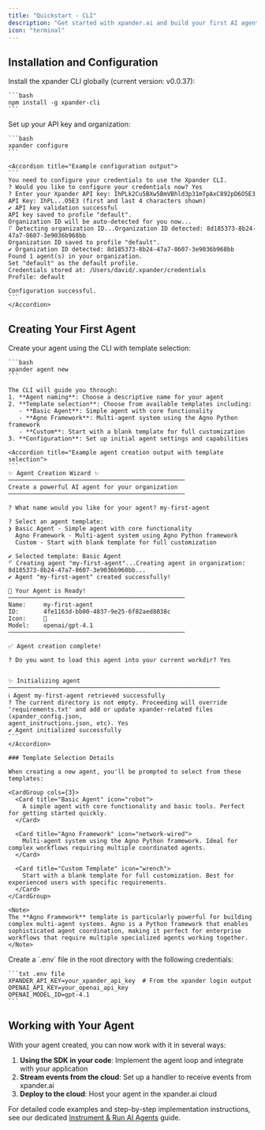 ```yaml
---
title: "Quickstart - CLI"
description: "Get started with xpander.ai and build your first AI agent"
icon: "terminal"
---
```


## Installation and Configuration

<Steps>
  <Step title="Install the CLI">
    Install the xpander CLI globally (current version: v0.0.37):

    ```bash
    npm install -g xpander-cli
    ```
  </Step>

  <Step title="Configure your credentials">
    Set up your API key and organization:

    ```bash
    xpander configure
    ```

    <Accordion title="Example configuration output">
    ```
    You need to configure your credentials to use the Xpander CLI.
    ? Would you like to configure your credentials now? Yes
    ? Enter your Xpander API key: IhPLk2Cu5BXw5BmVBhld3p31mTpAxC892pD6O5E3
    API Key: IhPL...O5E3 (first and last 4 characters shown)
    ✔ API key validation successful
    API key saved to profile "default".
    Organization ID will be auto-detected for you now...
    ⠏ Detecting organization ID...Organization ID detected: 8d185373-8b24-47a7-8607-3e9036b968bb
    Organization ID saved to profile "default".
    ✔ Organization ID detected: 8d185373-8b24-47a7-8607-3e9036b968bb
    Found 1 agent(s) in your organization.
    Set "default" as the default profile.
    Credentials stored at: /Users/david/.xpander/credentials
    Profile: default

    Configuration successful.
    ```
    </Accordion>
  </Step>
</Steps>

## Creating Your First Agent

<Steps>
  <Step title="Create a new agent">
    Create your agent using the CLI with template selection:

    ```bash
    xpander agent new
    ```

    The CLI will guide you through:
    1. **Agent naming**: Choose a descriptive name for your agent
    2. **Template selection**: Choose from available templates including:
       - **Basic Agent**: Simple agent with core functionality
       - **Agno Framework**: Multi-agent system using the Agno Python framework
       - **Custom**: Start with a blank template for full customization
    3. **Configuration**: Set up initial agent settings and capabilities

    <Accordion title="Example agent creation output with template selection">
    ```
    ✨ Agent Creation Wizard ✨
    ──────────────────────────────────────────────────
    Create a powerful AI agent for your organization
    ──────────────────────────────────────────────────

    ? What name would you like for your agent? my-first-agent
    
    ? Select an agent template:
    ❯ Basic Agent - Simple agent with core functionality
      Agno Framework - Multi-agent system using Agno Python framework
      Custom - Start with blank template for full customization
    
    ✔ Selected template: Basic Agent
    ⠋ Creating agent "my-first-agent"...Creating agent in organization: 8d185373-8b24-47a7-8607-3e9036b968bb...
    ✔ Agent "my-first-agent" created successfully!

    🚀 Your Agent is Ready!
    ──────────────────────────────────────────────────
    Name:     my-first-agent
    ID:       4fe1163d-bb00-4837-9e25-6f82aed8038c
    Icon:     🚀
    Model:    openai/gpt-4.1
    ──────────────────────────────────────────────────

    ✅ Agent creation complete!

    ? Do you want to load this agent into your current workdir? Yes


    ✨ Initializing agent
    ────────────────────────────────────────────────────────────
    ℹ Agent my-first-agent retrieved successfully
    ? The current directory is not empty. Proceeding will override 'requirements.txt' and add or update xpander-related files (xpander_config.json, 
    agent_instructions.json, etc). Yes
    ✔ Agent initialized successfully
    ```
    </Accordion>

    ### Template Selection Details

    When creating a new agent, you'll be prompted to select from these templates:

    <CardGroup cols={3}>
      <Card title="Basic Agent" icon="robot">
        A simple agent with core functionality and basic tools. Perfect for getting started quickly.
      </Card>
      
      <Card title="Agno Framework" icon="network-wired">
        Multi-agent system using the Agno Python framework. Ideal for complex workflows requiring multiple coordinated agents.
      </Card>
      
      <Card title="Custom Template" icon="wrench">
        Start with a blank template for full customization. Best for experienced users with specific requirements.
      </Card>
    </CardGroup>

    <Note>
    The **Agno Framework** template is particularly powerful for building complex multi-agent systems. Agno is a Python framework that enables sophisticated agent coordination, making it perfect for enterprise workflows that require multiple specialized agents working together.
    </Note>

  </Step>

  <Step title="Configure environment variables">
    Create a `.env` file in the root directory with the following credentials:

    ```txt .env file
    XPANDER_API_KEY=your_xpander_api_key  # From the xpander login output
    OPENAI_API_KEY=your_openai_api_key
    OPENAI_MODEL_ID=gpt-4.1
    ```
  </Step>
</Steps>

## Working with Your Agent

With your agent created, you can now work with it in several ways:

1. **Using the SDK in your code**: Implement the agent loop and integrate with your application
2. **Stream events from the cloud**: Set up a handler to receive events from xpander.ai
3. **Deploy to the cloud**: Host your agent in the xpander.ai cloud

For detailed code examples and step-by-step implementation instructions, see our dedicated [Instrument & Run AI Agents](/docs/01-get-started/03-instrument-agents) guide.

